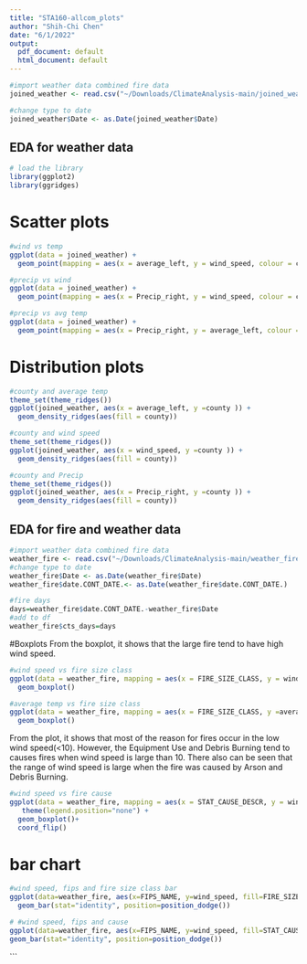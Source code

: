 ```yaml
---
title: "STA160-allcom_plots"
author: "Shih-Chi Chen"
date: "6/1/2022"
output:
  pdf_document: default
  html_document: default
---
```


```r
#import weather data combined fire data
joined_weather <- read.csv("~/Downloads/ClimateAnalysis-main/joined_weather.csv")
```

```r
#change type to date
joined_weather$Date <- as.Date(joined_weather$Date)
```

## EDA for weather data

```r
# load the library
library(ggplot2)
library(ggridges)
```

# Scatter plots
```r
#wind vs temp
ggplot(data = joined_weather) +
  geom_point(mapping = aes(x = average_left, y = wind_speed, colour = county))
```
```r
#precip vs wind
ggplot(data = joined_weather) +
  geom_point(mapping = aes(x = Precip_right, y = wind_speed, colour = county))
```
```r
#precip vs avg temp
ggplot(data = joined_weather) +
  geom_point(mapping = aes(x = Precip_right, y = average_left, colour = county))
```

# Distribution plots
```r
#county and average temp
theme_set(theme_ridges())
ggplot(joined_weather, aes(x = average_left, y =county )) +
  geom_density_ridges(aes(fill = county)) 
```

```r
#county and wind speed
theme_set(theme_ridges())
ggplot(joined_weather, aes(x = wind_speed, y =county )) +
  geom_density_ridges(aes(fill = county)) 
```

```r
#county and Precip
theme_set(theme_ridges())
ggplot(joined_weather, aes(x = Precip_right, y =county )) +
  geom_density_ridges(aes(fill = county)) 
```

## EDA for fire and weather data

```r
#import weather data combined fire data
weather_fire <- read.csv("~/Downloads/ClimateAnalysis-main/weather_fire.csv")
#change type to date
weather_fire$Date <- as.Date(weather_fire$Date)
weather_fire$date.CONT_DATE.<- as.Date(weather_fire$date.CONT_DATE.)

#fire days
days=weather_fire$date.CONT_DATE.-weather_fire$Date
#add to df
weather_fire$cts_days=days
```

#Boxplots 
From the boxplot, it shows that the large fire tend to have high wind speed.
```r
#wind speed vs fire size class
ggplot(data = weather_fire, mapping = aes(x = FIRE_SIZE_CLASS, y = wind_speed)) + 
  geom_boxplot()
```
```r
#average temp vs fire size class
ggplot(data = weather_fire, mapping = aes(x = FIRE_SIZE_CLASS, y =average_left )) + 
  geom_boxplot()
```

From the plot, it shows that most of the reason for fires occur in the low wind speed(<10). However, the Equipment Use and Debris Burning tend to causes fires when wind speed is large than 10. There also can be seen that the range of wind speed is large when the fire was caused by  Arson and Debris Burning.

```r
#wind speed vs fire cause
ggplot(data = weather_fire, mapping = aes(x = STAT_CAUSE_DESCR, y = wind_speed)) + 
   theme(legend.position="none") +
  geom_boxplot()+
  coord_flip()
```

# bar chart
```r
#wind speed, fips and fire size class bar
ggplot(data=weather_fire, aes(x=FIPS_NAME, y=wind_speed, fill=FIRE_SIZE_CLASS)) +
  geom_bar(stat="identity", position=position_dodge())
```

```r
# #wind speed, fips and cause
ggplot(data=weather_fire, aes(x=FIPS_NAME, y=wind_speed, fill=STAT_CAUSE_DESCR)) +
geom_bar(stat="identity", position=position_dodge())

```
```



